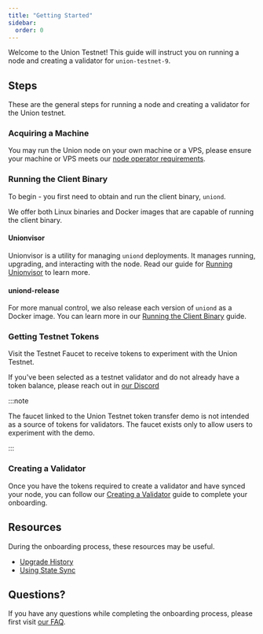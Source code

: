```yaml
---
title: "Getting Started"
sidebar:
  order: 0
---
```


Welcome to the Union Testnet! This guide will instruct you on running a node and creating a validator for `union-testnet-9`.

## Steps

These are the general steps for running a node and creating a validator for the Union testnet.

### Acquiring a Machine

You may run the Union node on your own machine or a VPS, please ensure your machine or VPS meets our [node operator requirements](/infrastructure/node-operators/requirements/).

### Running the Client Binary

To begin - you first need to obtain and run the client binary, `uniond`.

We offer both Linux binaries and Docker images that are capable of running the client binary.

#### Unionvisor

Unionvisor is a utility for managing `uniond` deployments. It manages running, upgrading, and interacting with the node. Read our guide for [Running Unionvisor](/joining-testnet/unionvisor/) to learn more.

#### uniond-release

For more manual control, we also release each version of `uniond` as a Docker image. You can learn more in our [Running the Client Binary](/joining-testnet/obtaining-uniond/) guide.

### Getting Testnet Tokens

Visit the Testnet Faucet to receive tokens to experiment with the Union Testnet.

If you've been selected as a testnet validator and do not already have a token balance, please reach out in [our Discord](https://discord.union.build)

:::note

The faucet linked to the Union Testnet token transfer demo is not intended as a source of tokens for validators. The faucet exists only to allow users to experiment with the demo.

:::

### Creating a Validator

Once you have the tokens required to create a validator and have synced your node, you can follow our [Creating a Validator](/joining-testnet/creating-validators/) guide to complete your onboarding.

## Resources

During the onboarding process, these resources may be useful.

- [Upgrade History](/joining-testnet/upgrade-history/)
- [Using State Sync](/joining-testnet/state-sync/)

## Questions?

If you have any questions while completing the onboarding process, please first visit [our FAQ](/joining-testnet/faq/).
